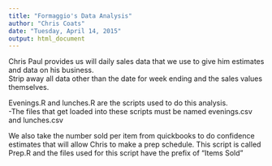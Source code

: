 ```yaml
---
title: "Formaggio's Data Analysis"
author: "Chris Coats"
date: "Tuesday, April 14, 2015"
output: html_document
---
```


Chris Paul provides us will daily sales data that we use to give him estimates and data on his business.  
Strip away all data other than the date for week ending and the sales values themselves. 

Evenings.R and lunches.R are the scripts used to do this analysis.  
        -The files that get loaded into these scripts must be named evenings.csv and lunches.csv

We also take the number sold per item from quickbooks to do confidence estimates that will 
allow Chris to make a prep schedule. This script is called Prep.R and the files used for this script have the prefix of "Items Sold"
